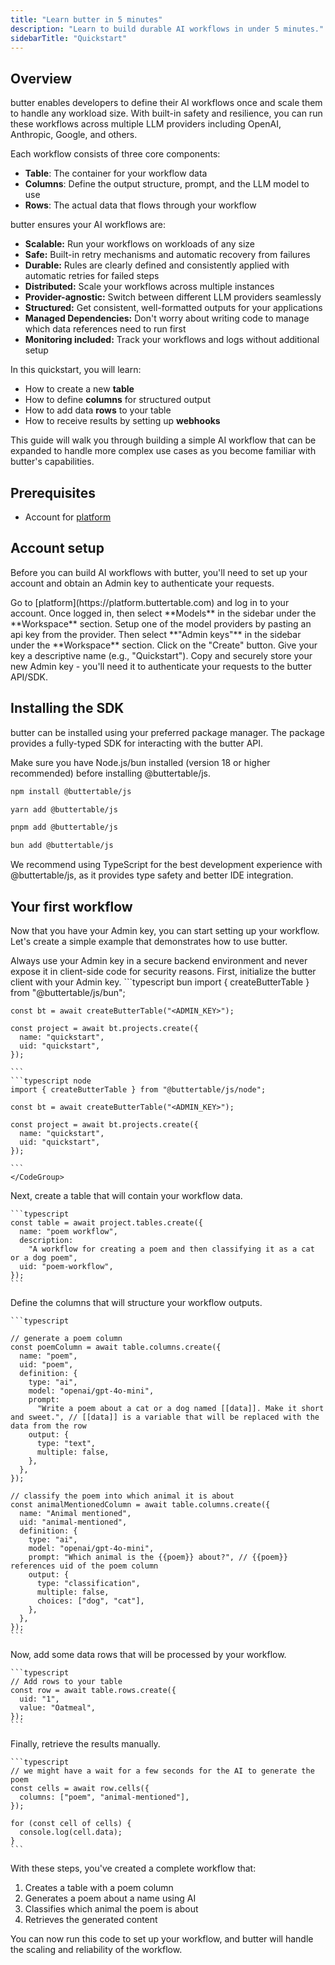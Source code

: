 ```yaml
---
title: "Learn butter in 5 minutes"
description: "Learn to build durable AI workflows in under 5 minutes."
sidebarTitle: "Quickstart"
---
```


## Overview

butter enables developers to define their AI workflows once and scale them to handle any workload size. With built-in safety and resilience, you can run these workflows across multiple LLM providers including OpenAI, Anthropic, Google, and others.

Each workflow consists of three core components:

- **Table**: The container for your workflow data
- **Columns**: Define the output structure, prompt, and the LLM model to use
- **Rows**: The actual data that flows through your workflow

butter ensures your AI workflows are:

- **Scalable:** Run your workflows on workloads of any size
- **Safe:** Built-in retry mechanisms and automatic recovery from failures
- **Durable:** Rules are clearly defined and consistently applied with automatic retries for failed steps
- **Distributed:** Scale your workflows across multiple instances
- **Provider-agnostic:** Switch between different LLM providers seamlessly
- **Structured:** Get consistent, well-formatted outputs for your applications
- **Managed Dependencies:** Don't worry about writing code to manage which data references need to run first
- **Monitoring included:** Track your workflows and logs without additional setup

In this quickstart, you will learn:

- How to create a new **table**
- How to define **columns** for structured output
- How to add data **rows** to your table
- How to receive results by setting up **webhooks**

This guide will walk you through building a simple AI workflow that can be expanded to handle more complex use cases as you become familiar with butter's capabilities.

## Prerequisites

- Account for [platform](https://platform.buttertable.com)

## Account setup

Before you can build AI workflows with butter, you'll need to set up your account and obtain an Admin key to authenticate your requests.

<Steps>
  <Step title="Open the butter platform">
    Go to [platform](https://platform.buttertable.com) and log in to your
    account.
  </Step>
  <Step title="Set up model provider">
    Once logged in, then select **Models** in the sidebar under the
    **Workspace** section. Setup one of the model providers by pasting an api
    key from the provider.
  </Step>
  <Step title="Get butter Admin key">
    Then select **"Admin keys"** in the sidebar under the **Workspace** section.
  </Step>
  <Step title="Generate a new Admin key">
    Click on the "Create" button. Give your key a descriptive name (e.g.,
    "Quickstart"). Copy and securely store your new Admin key - you'll need it
    to authenticate your requests to the butter API/SDK.
  </Step>
</Steps>

## Installing the SDK

butter can be installed using your preferred package manager. The package provides a fully-typed SDK for interacting with the butter API.

<Note>
  Make sure you have Node.js/bun installed (version 18 or higher recommended)
  before installing @buttertable/js.
</Note>

<CodeGroup>

```bash npm
npm install @buttertable/js
```

```bash yarn
yarn add @buttertable/js
```

```bash pnpm
pnpm add @buttertable/js
```

```bash bun
bun add @buttertable/js
```

</CodeGroup>

<Tip>
  We recommend using TypeScript for the best development experience with
  @buttertable/js, as it provides type safety and better IDE integration.
</Tip>

## Your first workflow

Now that you have your Admin key, you can start setting up your workflow. Let's create a simple example that demonstrates how to use butter.

<Warning>
  Always use your Admin key in a secure backend environment and never expose it
  in client-side code for security reasons.
</Warning>

<Steps>
  <Step title="Initialize the butter client">
    First, initialize the butter client with your Admin key.

   <CodeGroup>
    ```typescript bun
    import { createButterTable } from "@buttertable/js/bun";

    const bt = await createButterTable("<ADMIN_KEY>");

    const project = await bt.projects.create({
      name: "quickstart",
      uid: "quickstart",
    });

    ```
    ```typescript node
    import { createButterTable } from "@buttertable/js/node";

    const bt = await createButterTable("<ADMIN_KEY>");

    const project = await bt.projects.create({
      name: "quickstart",
      uid: "quickstart",
    });

    ```
    </CodeGroup>

  </Step>
  <Step title="Create a new table">
    Next, create a table that will contain your workflow data.

    ```typescript
    const table = await project.tables.create({
      name: "poem workflow",
      description:
        "A workflow for creating a poem and then classifying it as a cat or a dog poem",
      uid: "poem-workflow",
    });
    ```

  </Step>
  <Step title="Define columns for structured output">
    Define the columns that will structure your workflow outputs.

    ```typescript

    // generate a poem column
    const poemColumn = await table.columns.create({
      name: "poem",
      uid: "poem",
      definition: {
        type: "ai",
        model: "openai/gpt-4o-mini",
        prompt:
          "Write a poem about a cat or a dog named [[data]]. Make it short and sweet.", // [[data]] is a variable that will be replaced with the data from the row
        output: {
          type: "text",
          multiple: false,
        },
      },
    });

    // classify the poem into which animal it is about
    const animalMentionedColumn = await table.columns.create({
      name: "Animal mentioned",
      uid: "animal-mentioned",
      definition: {
        type: "ai",
        model: "openai/gpt-4o-mini",
        prompt: "Which animal is the {{poem}} about?", // {{poem}} references uid of the poem column
        output: {
          type: "classification",
          multiple: false,
          choices: ["dog", "cat"],
        },
      },
    });
    ```

  </Step>
  <Step title="Add data rows to your table">
    Now, add some data rows that will be processed by your workflow.

    ```typescript
    // Add rows to your table
    const row = await table.rows.create({
      uid: "1",
      value: "Oatmeal",
    });
    ```

  </Step>
  <Step title="Retrieve the results">
    Finally, retrieve the results manually.

    ```typescript
    // we might have a wait for a few seconds for the AI to generate the poem
    const cells = await row.cells({
      columns: ["poem", "animal-mentioned"],
    });

    for (const cell of cells) {
      console.log(cell.data);
    }
    ```

  </Step>
</Steps>

With these steps, you've created a complete workflow that:

1. Creates a table with a poem column
2. Generates a poem about a name using AI
3. Classifies which animal the poem is about
4. Retrieves the generated content

You can now run this code to set up your workflow, and butter will handle the scaling and reliability of the workflow.
